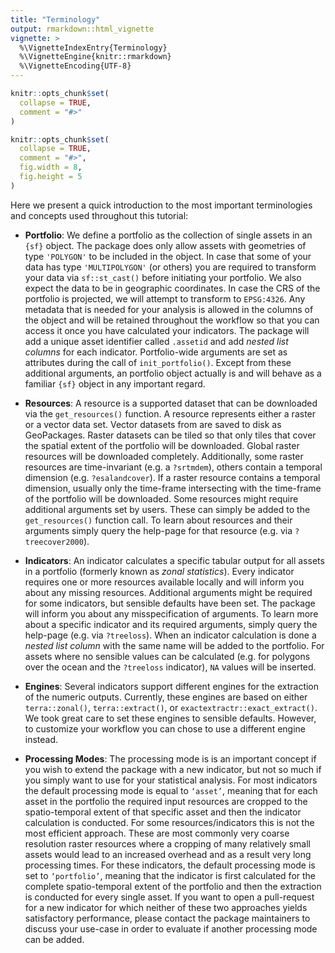 ```yaml
---
title: "Terminology"
output: rmarkdown::html_vignette
vignette: >
  %\VignetteIndexEntry{Terminology}
  %\VignetteEngine{knitr::rmarkdown}
  %\VignetteEncoding{UTF-8}
---
```


```r
knitr::opts_chunk$set(
  collapse = TRUE,
  comment = "#>"
)
```

```r
knitr::opts_chunk$set(
  collapse = TRUE,
  comment = "#>",
  fig.width = 8,
  fig.height = 5
)
```

Here we present a quick introduction to the most important terminologies and concepts
used throughout this tutorial:

- **Portfolio**: We define a portfolio as
the collection of single assets in an <code>{sf}</code> object. The package
does only allow assets with geometries of type `'POLYGON'` to be included in the object.
In case that some of your data has type `'MULTIPOLYGON'` (or others) you are required to 
transform your data via <code>sf::st_cast()</code> before initiating your portfolio. 
We also expect the data to be in geographic coordinates. 
In case the CRS of the portfolio is projected, we will attempt to transform to
<code>EPSG:4326</code>. Any metadata that is needed for your analysis is allowed
in the columns of the object and will be retained throughout the workflow so that
you can access it once you have calculated your indicators.
The package will add a unique asset identifier called <code>.assetid</code> and
add *nested list columns* for each indicator. Portfolio-wide arguments are set as 
attributes during the call of <code>init_portfolio()</code>. Except from these additional
arguments, an portfolio object actually is and will behave as a familiar <code>{sf}</code>
object in any important regard.

- **Resources**: A resource is a supported dataset that can be downloaded via the 
<code>get_resources()</code> function. A resource represents either a raster or a 
vector data set. Vector datasets from are saved to disk as
GeoPackages. Raster datasets can be tiled so that only tiles that cover the 
spatial extent of the portfolio will be downloaded. Global raster resources will
be downloaded completely. Additionally, some raster resources are time-invariant
(e.g. a <code>?srtmdem</code>), others contain a temporal dimension (e.g. <code>?esalandcover</code>). 
If a raster resource contains a temporal dimension, usually only the time-frame 
intersecting with the time-frame of the portfolio will be downloaded. Some resources might
require additional arguments set by users. These can simply be added to the 
<code>get_resources()</code> function call. To learn about resources and
their arguments simply query the help-page for that resource (e.g. via <code>?treecover2000</code>).

- **Indicators**: An indicator calculates a specific tabular output for all
assets in a portfolio (formerly known as *zonal statistics*). Every indicator
requires one or more resources available locally and will inform you about any
missing resources. Additional arguments might be required for some indicators, 
but sensible defaults have been set. The package will inform you about any 
misspecification of arguments. To learn more about a specific indicator and its 
required arguments, simply query the help-page (e.g. via <code>?treeloss</code>). 
When an indicator calculation is done a *nested list column* with the same name 
will be added to the portfolio. For assets where no sensible values can be 
calculated (e.g. for polygons over the ocean and the `?treeloss` indicator),
`NA` values will be inserted.

- **Engines**: Several indicators support different engines for the extraction of
the numeric outputs. Currently, these engines are based on either <code>terra::zonal()</code>,
<code>terra::extract()</code>, or <code>exactextractr::exact_extract()</code>. We took 
great care to set these engines to sensible defaults. However, to 
customize your workflow you can chose to use a different engine instead.

- **Processing Modes**: The processing mode is is an important concept if you wish 
to extend the package with a new indicator, but not so much if you simply want to
use for your statistical analysis. For most indicators the default processing 
mode is equal to <code>'asset'</code>, meaning that for each asset in the 
portfolio the required input resources are cropped to the spatio-temporal extent 
of that specific asset and then the indicator calculation is conducted. For some 
resources/indicators this is not the most efficient approach. These are most 
commonly very coarse resolution raster resources where a cropping of many 
relatively small assets would lead to an increased overhead and as a result
very long processing times. For these indicators, the default processing mode is
set to <code>'portfolio'</code>, meaning that the indicator is first calculated for the
complete spatio-temporal extent of the portfolio and then the extraction is conducted
for every single asset. If you want to open a pull-request for a new indicator for
which neither of these two approaches yields satisfactory performance, please contact
the package maintainers to discuss your use-case in order to evaluate if another
processing mode can be added.
